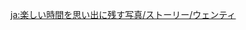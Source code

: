 {{TPRGT Story
|character          = Venti
|date               = 2022-06-16
|zh                 = 
;今天是温迪的生日哦，我们快去为他庆祝吧！
:'''派蒙：'''快看，是卖唱的！
:'''温迪：'''嘿，我刚刚还想着你们什么时候会来呢。
:'''旅行者：'''温迪，今天是你的生日。
:'''旅行者：'''有什么生日愿望，或者想要做的事情吗？
:'''温迪：'''嗯…那就陪我一起聊聊天，散散步，要是能再去喝一杯就好了。
:'''派蒙：'''都是些平常的事情…我还以为神明的生日愿望会更有「噼咔」的感觉呢…
:'''温迪：'''欸嘿，那种「噼咔」的感觉，不是来自于做了什么事情，而是来自于陪伴在身边的人。
:'''温迪：'''对吧，旅行者？
|dialogue_review_zh = 那种「噼咔」的感觉，不是来自于做了什么事情，而是来自于陪伴在身边的人。对吧，旅行者？
|en                 =
;Today is [[Venti]]'s birthday, let's go and celebrate with him!
:'''Paimon:''' Look, it's the Tone-Deaf Bard!
:'''Venti:''' Heh, I was just wondering when you two would get here.
:'''Traveler:''' Venti, it's your birthday today.
:'''Traveler:''' Do you have any birthday wishes or anything you want to do?
:'''Venti:''' Mmm... Then stay with me to chat and walk around. If we could go for a drink after, that would be great.
:'''Paimon:''' These are all pretty normal... I would've thought a god's birthday wishes would have more of that "boom shaka-laka."
:'''Venti:''' Hehe, that "boom shaka-laka" isn't from what you're doing, but who you're doing it with.
:'''Venti:''' Right, Traveler?
|dialogue_review_en = That "boom shaka-laka" isn't from what you're doing, but who you're doing it with. Right, Traveler?
}}


<!-- interwikis -->
[[ja:楽しい時間を思い出に残す写真/ストーリー/ウェンティ]]